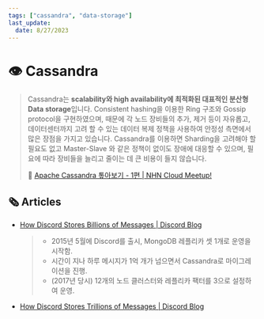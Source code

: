 ```yaml
---
tags: ["cassandra", "data-storage"]
last_update:
  date: 8/27/2023
---
```


# 👁️ Cassandra

> Cassandra는 **scalability와 high availability에 최적화된 대표적인 분산형 Data storage**입니다. Consistent hashing을 이용한 Ring 구조와 Gossip protocol을 구현하였으며, 때문에 각 노드 장비들의 추가, 제거 등이 자유롭고, 데이터센터까지 고려 할 수 있는 데이터 복제 정책을 사용하여 안정성 측면에서 많은 장점을 가지고 있습니다. Cassandra를 이용하면 Sharding을 고려해야 할 필요도 없고 Master-Slave 와 같은 정책이 없이도 장애에 대응할 수 있으며, 필요에 따라 장비들을 늘리고 줄이는 데 큰 비용이 들지 않습니다.
>
> 🔗 [Apache Cassandra 톺아보기 - 1편 | NHN Cloud Meetup!](https://meetup.nhncloud.com/posts/58)

## 🗞️ Articles

- [How Discord Stores Billions of Messages | Discord Blog](https://discord.com/blog/how-discord-stores-billions-of-messages)
  > - 2015년 5월에 Discord를 출시, MongoDB 레플리카 셋 1개로 운영을 시작함.
  > - 시간이 지나 하루 메시지가 1억 개가 넘으면서 Cassandra로 마이그레이션을 진행.
  > - (2017년 당시) 12개의 노드 클러스터와 레플리카 팩터를 3으로 설정하여 운영.
- [How Discord Stores Trillions of Messages | Discord Blog](https://discord.com/blog/how-discord-stores-trillions-of-messages)
